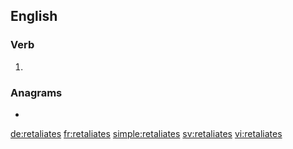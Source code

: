 ==English==

===Verb===
{{head|en|verb form}}

# {{en-third-person singular of|retaliate}}

===Anagrams===
* {{l|en|aliterates}}

[[de:retaliates]]
[[fr:retaliates]]
[[simple:retaliates]]
[[sv:retaliates]]
[[vi:retaliates]]
